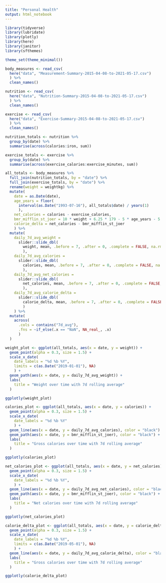 ```yaml
---
title: "Personal Health"
output: html_notebook
---
```


```r
library(tidyverse)
library(lubridate)
library(plotly)
library(here)
library(janitor)
library(sfthemes)

theme_set(theme_minimal())
```

```r
body_measures <- read_csv(
  here("data", "Measurement-Summary-2015-04-08-to-2021-05-17.csv")
  ) %>%
  clean_names()

nutrition <- read_csv(
  here("data", "Nutrition-Summary-2015-04-08-to-2021-05-17.csv")
  ) %>%
  clean_names()

exercise <- read_csv(
  here("data", "Exercise-Summary-2015-04-08-to-2021-05-17.csv")
  ) %>%
  clean_names()
```

```r
nutrition_totals <- nutrition %>% 
  group_by(date) %>% 
  summarise(across(calories:iron, sum))
```

```r
exercise_totals <- exercise %>% 
  group_by(date) %>% 
  summarise(across(exercise_calories:exercise_minutes, sum))
```

```r
all_totals <- body_measures %>% 
  full_join(nutrition_totals, by = "date") %>% 
  full_join(exercise_totals, by = "date") %>% 
  rename(weight = weightkg) %>% 
  mutate(
    date = as.Date(date),
    age_years = floor(
      interval(as.Date("1993-07-16"), all_totals$date) / years(1)
      ),
    net_calories = calories - exercise_calories,
    bmr_mifflin_st_joer = 10 * weight + 6.25 * 179 - 5 * age_years - 5,
    calorie_delta = net_calories - bmr_mifflin_st_joer
    ) %>%
  mutate(
    daily_7d_avg_weight = 
      slider::slide_dbl(
        weight, mean, .before = 7, .after = 0, .complete = FALSE, na.rm = TRUE
        ),
    daily_7d_avg_calories = 
      slider::slide_dbl(
        calories, mean, .before = 7, .after = 0, .complete = FALSE, na.rm = TRUE
        ),
    daily_7d_avg_net_calories = 
      slider::slide_dbl(
        net_calories, mean, .before = 7, .after = 0, .complete = FALSE, na.rm = TRUE
        ),
    daily_7d_avg_calorie_delta = 
      slider::slide_dbl(
        calorie_delta, mean, .before = 7, .after = 0, .complete = FALSE, na.rm = TRUE
        )
    ) %>% 
  mutate(
    across(
      .cols = contains("7d_avg"),
      .fns = ~if_else(.x == "NaN", NA_real_, .x)
      )
  )
```

```r
weight_plot <- ggplot(all_totals, aes(x = date, y = weight)) +
  geom_point(alpha = 0.3, size = 1.5) +
  scale_x_date(
    date_labels = "%d %b %Y",
    limits = c(as.Date("2019-01-01"), NA)
    ) +
  geom_path(aes(x = date, y = daily_7d_avg_weight)) +
  labs(
    title = "Weight over time with 7d rolling average"
  )

ggplotly(weight_plot)
```

```r
calories_plot <- ggplot(all_totals, aes(x = date, y = calories)) +
  geom_point(alpha = 0.3, size = 1.5) +
  scale_x_date(
    date_labels = "%d %b %Y"
    ) +
  geom_line(aes(x = date, y = daily_7d_avg_calories), color = "black") +
  geom_path(aes(x = date, y = bmr_mifflin_st_joer), color = "black") +
  labs(
    title = "Gross calories over time with 7d rolling average"
  )

ggplotly(calories_plot)
```

```r
net_calories_plot <- ggplot(all_totals, aes(x = date, y = net_calories)) +
  geom_point(alpha = 0.3, size = 1.5) +
  scale_x_date(
    date_labels = "%d %b %Y",
    ) +
  geom_line(aes(x = date, y = daily_7d_avg_net_calories), color = "black") +
  geom_path(aes(x = date, y = bmr_mifflin_st_joer), color = "black") +
  labs(
    title = "Net calories over time with 7d rolling average"
  )

ggplotly(net_calories_plot)
```

```r
calorie_delta_plot <- ggplot(all_totals, aes(x = date, y = calorie_delta)) +
  geom_point(alpha = 0.3, size = 1.5) +
  scale_x_date(
    date_labels = "%d %b %Y",
    limits = c(as.Date("2019-05-01"), NA)
    ) +
  geom_line(aes(x = date, y = daily_7d_avg_calorie_delta), color = "black") +
  labs(
    title = "Gross calories over time with 7d rolling average"
  )

ggplotly(calorie_delta_plot)
```